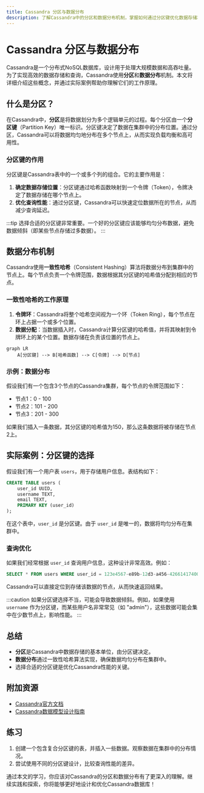 ```yaml
---
title: Cassandra 分区与数据分布
description: 了解Cassandra中的分区和数据分布机制，掌握如何通过分区键优化数据存储和查询性能。
---
```


# Cassandra 分区与数据分布

Cassandra是一个分布式NoSQL数据库，设计用于处理大规模数据和高吞吐量。为了实现高效的数据存储和查询，Cassandra使用**分区**和**数据分布**机制。本文将详细介绍这些概念，并通过实际案例帮助你理解它们的工作原理。

## 什么是分区？

在Cassandra中，**分区**是将数据划分为多个逻辑单元的过程。每个分区由一个**分区键**（Partition Key）唯一标识。分区键决定了数据在集群中的分布位置。通过分区，Cassandra可以将数据均匀地分布在多个节点上，从而实现负载均衡和高可用性。

### 分区键的作用

分区键是Cassandra表中的一个或多个列的组合。它的主要作用是：
1. **确定数据存储位置**：分区键通过哈希函数映射到一个令牌（Token），令牌决定了数据存储在哪个节点上。
2. **优化查询性能**：通过分区键，Cassandra可以快速定位数据所在的节点，从而减少查询延迟。

:::tip
选择合适的分区键非常重要。一个好的分区键应该能够均匀分布数据，避免数据倾斜（即某些节点存储过多数据）。
:::

## 数据分布机制

Cassandra使用**一致性哈希**（Consistent Hashing）算法将数据分布到集群中的节点上。每个节点负责一个令牌范围，数据根据其分区键的哈希值分配到相应的节点。

### 一致性哈希的工作原理

1. **令牌环**：Cassandra将整个哈希空间视为一个环（Token Ring），每个节点在环上占据一个或多个位置。
2. **数据分配**：当数据插入时，Cassandra计算分区键的哈希值，并将其映射到令牌环上的某个位置。数据存储在负责该位置的节点上。

```mermaid
graph LR
    A[分区键] --> B[哈希函数] --> C[令牌] --> D[节点]
```

### 示例：数据分布

假设我们有一个包含3个节点的Cassandra集群，每个节点的令牌范围如下：

- 节点1：0 - 100
- 节点2：101 - 200
- 节点3：201 - 300

如果我们插入一条数据，其分区键的哈希值为150，那么这条数据将被存储在节点2上。

## 实际案例：分区键的选择

假设我们有一个用户表 `users`，用于存储用户信息。表结构如下：

```sql
CREATE TABLE users (
    user_id UUID,
    username TEXT,
    email TEXT,
    PRIMARY KEY (user_id)
);
```

在这个表中，`user_id` 是分区键。由于 `user_id` 是唯一的，数据将均匀分布在集群中。

### 查询优化

如果我们经常根据 `user_id` 查询用户信息，这种设计非常高效。例如：

```sql
SELECT * FROM users WHERE user_id = 123e4567-e89b-12d3-a456-426614174000;
```

Cassandra可以直接定位到存储该数据的节点，从而快速返回结果。

:::caution
如果分区键选择不当，可能会导致数据倾斜。例如，如果使用 `username` 作为分区键，而某些用户名非常常见（如 "admin"），这些数据可能会集中在少数节点上，影响性能。
:::

## 总结

- **分区**是Cassandra中数据存储的基本单位，由分区键决定。
- **数据分布**通过一致性哈希算法实现，确保数据均匀分布在集群中。
- 选择合适的分区键是优化Cassandra性能的关键。

## 附加资源

- [Cassandra官方文档](https://cassandra.apache.org/doc/latest/)
- [Cassandra数据模型设计指南](https://docs.datastax.com/en/dse/6.7/cql/cql/cql_using/useWhenDataModel.html)

## 练习

1. 创建一个包含复合分区键的表，并插入一些数据。观察数据在集群中的分布情况。
2. 尝试使用不同的分区键设计，比较查询性能的差异。

通过本文的学习，你应该对Cassandra的分区和数据分布有了更深入的理解。继续实践和探索，你将能够更好地设计和优化Cassandra数据库！